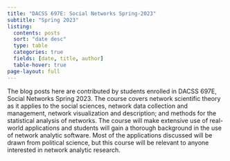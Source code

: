 ```yaml
---
title: "DACSS 697E: Social Networks Spring-2023"
subtitle: "Spring 2023"
listing:
  contents: posts
  sort: "date desc"
  type: table
  categories: true
  fields: [date, title, author]
  table-hover: true
page-layout: full
---
```



The blog posts here are contributed by students enrolled in DACSS 697E, Social Networks Spring 2023. The course covers network scientific theory as it applies to the social sciences, network data collection and management, network visualization and description; and methods for the statistical analysis of networks. The course will make extensive use of real-world applications and students will gain a thorough background in the use of network analytic software. Most of the applications discussed will be drawn from political science, but this course will be relevant to anyone interested in network analytic research.
